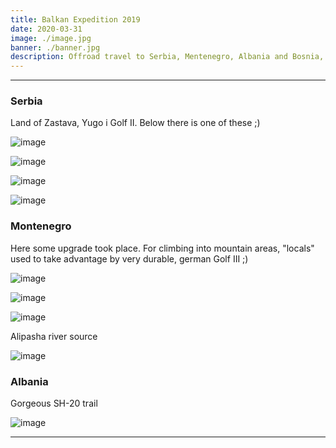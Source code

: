 ```yaml
---
title: Balkan Expedition 2019
date: 2020-03-31
image: ./image.jpg
banner: ./banner.jpg
description: Offroad travel to Serbia, Mentenegro, Albania and Bosnia, so to marvelous balkans ;)
---
```


---

### Serbia

Land of Zastava, Yugo i Golf II.
Below there is one of these ;)

<Row>
<Col>

![image](./s1.jpg)

</Col>
<Col>

![image](./s2.jpg)

</Col>
</Row>
<Row>
<Col>

![image](./b2.jpg)

</Col>
<Col>

![image](./b3.jpg)

</Col>
</Row>

### Montenegro

Here some upgrade took place. For climbing into mountain areas, "locals" used to take advantage by very durable, german Golf III ;)

<Row>
<Col>

![image](./c2.jpg)

</Col>
<Col>

![image](./c4.jpg)

</Col>
</Row>

<Row>
<Col>

![image](./c5.jpg)

</Col>
</Row>
<Row>
<Col>

Alipasha river source

![image](./c1.jpg)

</Col>
</Row>

### Albania 

Gorgeous SH-20 trail

<Row>
<Col>

![image](./b1.jpg)

</Col>
</Row>

---

